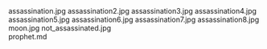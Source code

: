     
<PopImage className="w-full sm:max-w-[50vw] md:max-w-md float-right sm:m-1 sm:ml-4" src={JPG_assassination_jpg} width={384} alt="assassination.jpg">
	assassination.jpg
</PopImage>
<PopImage className="w-full sm:max-w-[50vw] md:max-w-md float-left sm:m-1 sm:mr-4" src={JPG_assassination2_jpg} width={384} alt="assassination2.jpg">
	assassination2.jpg
</PopImage>
<PopImage className="w-full sm:max-w-[50vw] md:max-w-md float-right sm:m-1 sm:ml-4" src={JPG_assassination3_jpg} width={384} alt="assassination3.jpg">
	assassination3.jpg
</PopImage>
<PopImage className="w-full sm:max-w-[50vw] md:max-w-md float-left sm:m-1 sm:mr-4" src={JPG_assassination4_jpg} width={384} alt="assassination4.jpg">
	assassination4.jpg
</PopImage>
<PopImage className="w-full sm:max-w-[50vw] md:max-w-md float-right sm:m-1 sm:ml-4" src={JPG_assassination5_jpg} width={384} alt="assassination5.jpg">
	assassination5.jpg
</PopImage>
<PopImage className="w-full sm:max-w-[50vw] md:max-w-md float-left sm:m-1 sm:mr-4" src={JPG_assassination6_jpg} width={384} alt="assassination6.jpg">
	assassination6.jpg
</PopImage>
<PopImage className="w-full sm:max-w-[50vw] md:max-w-md float-right sm:m-1 sm:ml-4" src={JPG_assassination7_jpg} width={384} alt="assassination7.jpg">
	assassination7.jpg
</PopImage>
<PopImage className="w-full sm:max-w-[50vw] md:max-w-md float-left sm:m-1 sm:mr-4" src={JPG_assassination8_jpg} width={384} alt="assassination8.jpg">
	assassination8.jpg
</PopImage>
<PopImage className="w-full sm:max-w-[50vw] md:max-w-md float-right sm:m-1 sm:ml-4" src={JPG_moon_jpg} width={384} alt="moon.jpg">
	moon.jpg
</PopImage>
<PopImage className="w-full sm:max-w-[50vw] md:max-w-md float-left sm:m-1 sm:mr-4" src={JPG_not_assassinated_jpg} width={384} alt="not_assassinated.jpg">
	not_assassinated.jpg
</PopImage>
<div className="w-full md:max-w-[80rem] float-right italic">
	<MD_prophet_md />
	prophet.md
</div>
